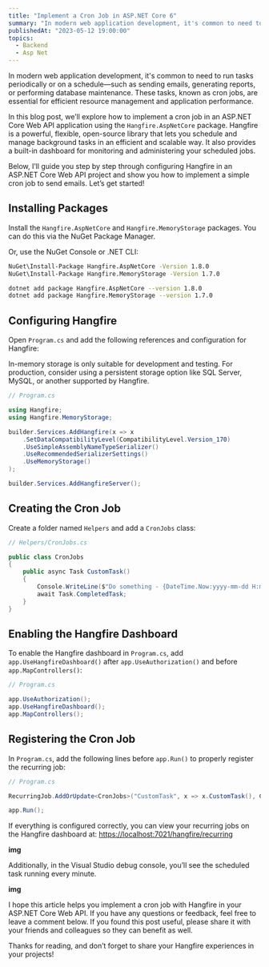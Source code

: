 ```yaml
---
title: "Implement a Cron Job in ASP.NET Core 6"
summary: "In modern web application development, it's common to need to run tasks periodically or on a schedule—such as sending emails, generating reports, or performing database maintenance. These tasks, known as cron jobs, are essential for efficient resource management and application performance."
publishedAt: "2023-05-12 19:00:00"
topics:
  - Backend
  - Asp Net
---
```


In modern web application development, it's common to need to run tasks periodically or on a schedule—such as sending emails, generating reports,
or performing database maintenance. These tasks, known as cron jobs, are essential for efficient resource management and application performance.

In this blog post, we’ll explore how to implement a cron job in an ASP.NET Core Web API application using the `Hangfire.AspNetCore` package.
Hangfire is a powerful, flexible, open-source library that lets you schedule and manage background tasks in an efficient and scalable way.
It also provides a built-in dashboard for monitoring and administering your scheduled jobs.

Below, I’ll guide you step by step through configuring Hangfire in an ASP.NET Core Web API project and show you how to implement a simple
cron job to send emails. Let’s get started!

## Installing Packages

Install the `Hangfire.AspNetCore` and `Hangfire.MemoryStorage` packages. You can do this via the NuGet Package Manager.

Or, use the NuGet Console or .NET CLI:

```bash
NuGet\Install-Package Hangfire.AspNetCore -Version 1.8.0
NuGet\Install-Package Hangfire.MemoryStorage -Version 1.7.0
```

```bash
dotnet add package Hangfire.AspNetCore --version 1.8.0
dotnet add package Hangfire.MemoryStorage --version 1.7.0
```

## Configuring Hangfire

Open `Program.cs` and add the following references and configuration for Hangfire:

<Alert variant="light" color="blue" title="Important">
  In-memory storage is only suitable for development and testing. For
  production, consider using a persistent storage option like SQL Server, MySQL,
  or another supported by Hangfire.
</Alert>

```csharp
// Program.cs

using Hangfire;
using Hangfire.MemoryStorage;

builder.Services.AddHangfire(x => x
    .SetDataCompatibilityLevel(CompatibilityLevel.Version_170)
    .UseSimpleAssemblyNameTypeSerializer()
    .UseRecommendedSerializerSettings()
    .UseMemoryStorage()
);

builder.Services.AddHangfireServer();
```

## Creating the Cron Job

Create a folder named `Helpers` and add a `CronJobs` class:

```csharp
// Helpers/CronJobs.cs

public class CronJobs
{
    public async Task CustomTask()
    {
        Console.WriteLine($"Do something - {DateTime.Now:yyyy-mm-dd H:mm:ss}");
        await Task.CompletedTask;
    }
}
```

## Enabling the Hangfire Dashboard

To enable the Hangfire dashboard in `Program.cs`, add `app.UseHangfireDashboard()` after `app.UseAuthorization()` and before `app.MapControllers()`:

```csharp
// Program.cs

app.UseAuthorization();
app.UseHangfireDashboard();
app.MapControllers();
```

## Registering the Cron Job

In `Program.cs`, add the following lines before `app.Run()` to properly register the recurring job:

```csharp
// Program.cs

RecurringJob.AddOrUpdate<CronJobs>("CustomTask", x => x.CustomTask(), Cron.Minutely);

app.Run();
```

If everything is configured correctly, you can view your recurring jobs on the Hangfire dashboard at: [https://localhost:7021/hangfire/recurring](https://localhost:7021/hangfire/recurring)

**img**

Additionally, in the Visual Studio debug console, you’ll see the scheduled task running every minute.

**img**

I hope this article helps you implement a cron job with Hangfire in your ASP.NET Core Web API. If you have any questions or feedback, feel free to leave a comment below.
If you found this post useful, please share it with your friends and colleagues so they can benefit as well.

Thanks for reading, and don’t forget to share your Hangfire experiences in your projects!
